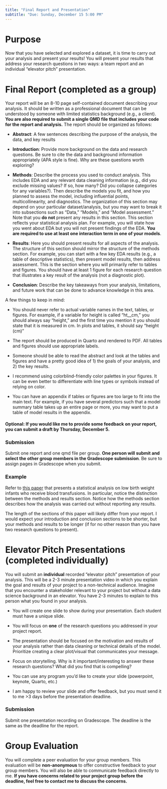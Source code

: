 ```yaml
---
title: "Final Report and Presentation"
subtitle: "Due: Sunday, December 15 5:00 PM"
---
```


# Purpose

Now that you have selected and explored a dataset, it is time to carry out your analysis and present your results! You will present your results that address your research questions in two ways: a team report and an individual "elevator pitch" presentation.

# Final Report (completed as a group)

Your report will be an 8-10 page self-contained document describing your analysis. It should be written as a professional document that can be understood by someone with limited statistics background (e.g., a client). **You are also required to submit a single QMD file that includes your code for the report and analysis.** The report should be organized as follows:

-   **Abstract**: A few sentences describing the purpose of the analysis, the data, and key results

-   **Introduction**: Provide more background on the data and research questions. Be sure to cite the data and background information appropriately (APA style is fine). Why are these questions worth exploring?

-   **Methods**: Describe the process you used to conduct analysis. This includes EDA and any relevant data cleaning information (e.g., did you exclude missing values? If so, how many? Did you collapse categories for any variables?). Then describe the models you fit, and how you planned to assess the model, including influential points, multicollinearity, and diagnostics. The organization of this section may depend on your particular dataset/analysis, but you may want to break it into subsections such as "Data," "Models," and "Model assessment." Note that you **do not** present any results in this section. This section reflects your statistical analysis plan. For example, you will state how you went about EDA but you will not present findings of the EDA. **You are required to use at least one interaction term in one of your models**.

-   **Results**: Here you should present results for all aspects of the analysis. The structure of this section should mirror the structure of the methods section. For example, you can start with a few key EDA results (e.g., a table of descriptive statistics), then present model results, then address assessment. This is the section where you will primarily refer to tables and figures. You should have at least 1 figure for each research question that illustrates a key result of the analysis (not a diagnostic plot).

-   **Conclusion**: Describe the key takeaways from your analysis, limitations, and future work that can be done to advance knowledge in this area.

A few things to keep in mind:

-   You should never refer to actual variable names in the text, tables, or figures. For example, if a variable for height is called "ht\_\_cm," you should always say "height," and the first time you mention it you should state that it is measured in cm. In plots and tables, it should say "height (cm)"

-   The report should be produced in Quarto and rendered to PDF. All tables and figures should use appropriate labels.

-   Someone should be able to read the abstract and look at the tables and figures and have a pretty good idea of 1) the goals of your analysis, and 2) the key results.

-   I recommend using colorblind-friendly color palettes in your figures. It can be even better to differentiate with line types or symbols instead of relying on color.

-   You can have an appendix if tables or figures are too large to fit into the main text. For example, if you have several predictors such that a model summary table takes up an entire page or more, you may want to put a table of model results in the appendix.

#### Optional: If you would like me to provide some feedback on your report, you can submit a draft by Thursday, December 5.

### Submission

Submit one report and one qmd file per group. **One person will submit and select the other group members in the Gradescope submission**. Be sure to assign pages in Gradescope when you submit.

### Example

Refer to [this paper](https://jamanetwork.com/journals/jamanetworkopen/fullarticle/2783715) that presents a statistical analysis on low birth weight infants who receive blood transfusions. In particular, notice the distinction between the methods and results section. Notice how the methods section describes how the analysis was carried out without reporting any results.

The length of the sections of this paper will likely differ from your report. I would expect your introduction and conclusion sections to be shorter, but your methods and results to be longer (if for no other reason than you have two research questions to present).

# Elevator Pitch Presentations (completed individually)

You will submit an **individual** recorded "elevator pitch" presentation of your analysis. This will be a 2-3 minute presentation video in which you explain the goal and results of your project to a non-technical audience. Imagine that you encounter a stakeholder relevant to your project but without a data science background in an elevator. You have 2-3 minutes to explain to this person what you found in your analysis.

-   You will create one slide to show during your presentation. Each student must have a unique slide.

-   You will focus on **one** of the research questions you addressed in your project report.

-   The presentation should be focused on the motivation and results of your analysis rather than data cleaning or technical details of the model. Prioritize creating a clear plot/visual that communicates your message.

-   Focus on storytelling. Why is it important/interesting to answer these research questions? What did you find that is compelling?

-   You can use any program you'd like to create your slide (powerpoint, keynote, Quarto, etc.)

-   I am happy to review your slide and offer feedback, but you must send it to me \>3 days before the presentation deadline.

### Submission

Submit one presentation recording on Gradescope. The deadline is the same as the deadline for the report.

# Group Evaluation

You will complete a peer evaluation for your group members. This evaluation will be **non-anonymous** to offer constructive feedback to your group members. You will also be able to communicate feedback directly to me. **If you have concerns related to your project group before the deadline, feel free to contact me to discuss the concerns.**

## 
